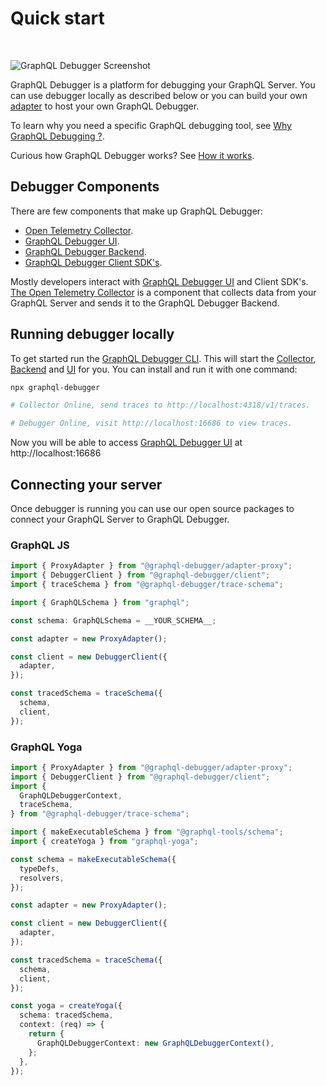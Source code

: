 
# Quick start

<br />

<Image
  src="/img/screenshot.png"
  alt="GraphQL Debugger Screenshot"
  className="mx-auto"
  width={1200}
  height={1200}
  priority
/>

GraphQL Debugger is a platform for debugging your GraphQL Server. You can use debugger locally as described below or you can build your own [adapter](/docs/components/adapters) to host your own GraphQL Debugger.

To learn why you need a specific GraphQL debugging tool, see [Why GraphQL Debugging ?](/docs/why).

Curious how GraphQL Debugger works? See [How it works](/docs/how).

## Debugger Components

There are few components that make up GraphQL Debugger:

- [Open Telemetry Collector](/docs/components/collector).
- [GraphQL Debugger UI](/docs/components/ui).
- [GraphQL Debugger Backend](/docs/components/backend).
- [GraphQL Debugger Client SDK's](/docs/packages/trace-schema).

Mostly developers interact with [GraphQL Debugger UI](/docs/components/ui) and Client SDK's. [The Open Telemetry Collector](/docs/components/collector) is a component that collects data from your GraphQL Server and sends it to the GraphQL Debugger Backend.

## Running debugger locally

To get started run the [GraphQL Debugger CLI](/docs/packages/cli). This will start the [Collector](/docs/components/collector), [Backend](/docs/components/backend) and [UI](/docs/components/ui) for you. You can install and run it with one command:

```sh
npx graphql-debugger

# Collector Online, send traces to http://localhost:4318/v1/traces.

# Debugger Online, visit http://localhost:16686 to view traces.
```

Now you will be able to access [GraphQL Debugger UI](/docs/components/ui) at http://localhost:16686

## Connecting your server

Once debugger is running you can use our open source packages to connect your GraphQL Server to GraphQL Debugger.

### GraphQL JS

```ts
import { ProxyAdapter } from "@graphql-debugger/adapter-proxy";
import { DebuggerClient } from "@graphql-debugger/client";
import { traceSchema } from "@graphql-debugger/trace-schema";

import { GraphQLSchema } from "graphql";

const schema: GraphQLSchema = __YOUR_SCHEMA__;

const adapter = new ProxyAdapter();

const client = new DebuggerClient({
  adapter,
});

const tracedSchema = traceSchema({
  schema,
  client,
});
```

### GraphQL Yoga

```ts
import { ProxyAdapter } from "@graphql-debugger/adapter-proxy";
import { DebuggerClient } from "@graphql-debugger/client";
import {
  GraphQLDebuggerContext,
  traceSchema,
} from "@graphql-debugger/trace-schema";

import { makeExecutableSchema } from "@graphql-tools/schema";
import { createYoga } from "graphql-yoga";

const schema = makeExecutableSchema({
  typeDefs,
  resolvers,
});

const adapter = new ProxyAdapter();

const client = new DebuggerClient({
  adapter,
});

const tracedSchema = traceSchema({
  schema,
  client,
});

const yoga = createYoga({
  schema: tracedSchema,
  context: (req) => {
    return {
      GraphQLDebuggerContext: new GraphQLDebuggerContext(),
    };
  },
});
```
